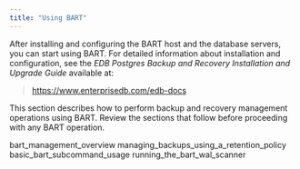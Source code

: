 ```yaml
---
title: "Using BART"
---
```


<div id="using_bart" class="registered_link"></div>


After installing and configuring the BART host and the database servers, you can start using BART. For detailed information about installation and configuration, see the *EDB Postgres Backup and Recovery Installation and Upgrade Guide* available at:

> <https://www.enterprisedb.com/edb-docs>

This section describes how to perform backup and recovery management operations using BART. Review the sections that follow before proceeding with any BART operation.

<div class="toctree" maxdepth="3">

bart\_management\_overview managing\_backups\_using\_a\_retention\_policy basic\_bart\_subcommand\_usage running\_the\_bart\_wal\_scanner

</div>
